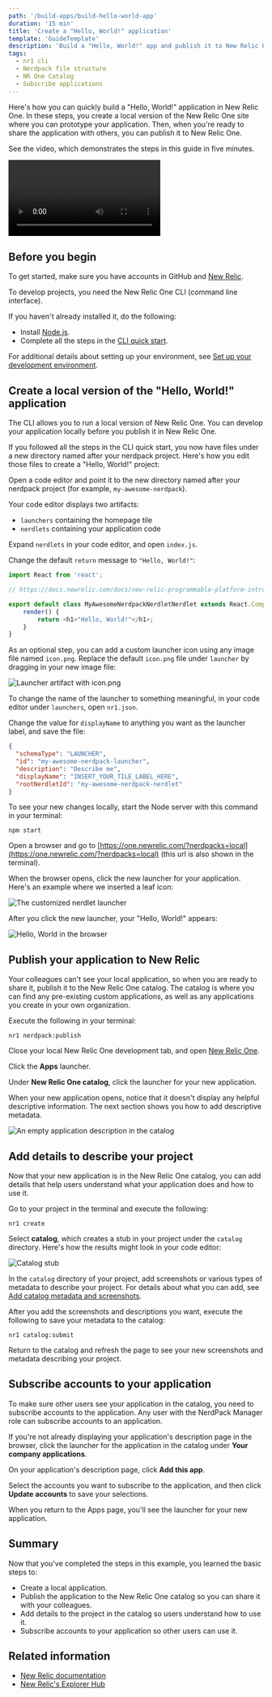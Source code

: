 ```yaml
---
path: '/build-apps/build-hello-world-app'
duration: '15 min'
title: 'Create a "Hello, World!" application'
template: 'GuideTemplate'
description: 'Build a "Hello, World!" app and publish it to New Relic One'
tags:
  - nr1 cli
  - Nerdpack file structure
  - NR One Catalog
  - Subscribe applications
---
```


<Intro>

Here's how you can quickly build a "Hello, World!" application in New Relic One. In these steps, you create a local version of the New Relic One site where you can prototype your application. Then, when you're ready to share the application with others, you can publish it to New Relic One.

See the video, which demonstrates the steps in this guide in five minutes.

<Video id="ZagZfNQYJEU" type="youtube"/>


</Intro>

## Before you begin

To get started, make sure you have accounts in GitHub and [New Relic](https://newrelic.com/signup/).

To develop projects, you need the New Relic One CLI (command line interface). 

If you haven't already installed it, do the following:

* Install [Node.js](https://nodejs.org/en/download/).
* Complete all the steps in the [CLI quick start](https://one.newrelic.com/launcher/developer-center.launcher?pane=eyJuZXJkbGV0SWQiOiJkZXZlbG9wZXItY2VudGVyLmRldmVsb3Blci1jZW50ZXIifQ==).

For additional details about setting up your environment, see [Set up your development environment](set-up-dev-env).

## Create a local version of the "Hello, World!" application

The CLI allows you to run a local version of New Relic One. You can develop your application locally before you publish it in New Relic One. 

If you followed all the steps in the CLI quick start, you now have files under a new directory named after your nerdpack project. Here's how you edit those files to create a "Hello, World!" project:

<Steps>

  <Step>

  Open a code editor and point it to the new directory named after your nerdpack project (for example, `my-awesome-nerdpack`).

  Your code editor displays two artifacts:
  - `launchers` containing the homepage tile 
  - `nerdlets` containing your application code
 
  

  </Step>

  <Step>

  Expand `nerdlets` in your code editor, and open `index.js`.

  </Step>

  <Step>

  Change the default `return` message to `"Hello, World!"`:

  ```js
  import React from 'react';
  
  // https://docs.newrelic.com/docs/new-relic-programmable-platform-introduction

  export default class MyAwesomeNerdpackNerdletNerdlet extends React.Component {
      render() {
          return <h1>"Hello, World!"</h1>;
      }
  }
  ```

  </Step>

  <Step>

  As an optional step, you can add a custom launcher icon using any image file named `icon.png`. Replace the default `icon.png` file under `launcher` by dragging in your new image file:

  ![Launcher artifact with icon.png](../../images/create-hello-world/custom-tile.png)

  </Step>

  <Step>

  To change the name of the launcher to something meaningful, in your code editor under `launchers`, open `nr1.json`.

  </Step>  
    
  <Step>

  Change the value for `displayName` to anything you want as the launcher label, and save the file:  

  ```json
  {
    "schemaType": "LAUNCHER",
    "id": "my-awesome-nerdpack-launcher",
    "description": "Describe me",
    "displayName": "INSERT_YOUR_TILE_LABEL_HERE",
    "rootNerdletId": "my-awesome-nerdpack-nerdlet"
}
```

  </Step>

  <Step>

  To see your new changes locally, start the Node server with this command in your terminal:

  ```
  npm start
  ```
  </Step>

  <Step>

  Open a browser and go to [https://one.newrelic.com/?nerdpacks=local](https://one.newrelic.com/?nerdpacks=local) (this url is also shown in the terminal).

  </Step>

  <Step>

  When the browser opens, click the new launcher for your application. Here's an example where we inserted a leaf icon:

  ![The customized nerdlet launcher](../../images/create-hello-world/hello-world-launcher.png)

  
  After you click the new launcher, your "Hello, World!" appears:

  ![Hello, World in the browser](../../images/create-hello-world/hello-world-output-local.png)

  </Step>

  </Steps>

  

## Publish your application to New Relic

Your colleagues can't see your local application, so when you are ready to share it, publish it to the New Relic One catalog. The catalog is where you can find any pre-existing custom applications, as well as any applications you create in your own organization. 

<Steps>

  <Step>

  Execute the following in your terminal:

  ```
  nr1 nerdpack:publish
  ```
  </Step>
  
  <Step>

  Close your local New Relic One development tab, and open [New Relic One](https://one.newrelic.com).
  
  </Step>

  <Step>

  Click the **Apps** launcher.

  </Step>

  <Step>

  Under **New Relic One catalog**, click the launcher for your new application.

  </Step>

</Steps>

  When your new application opens, notice that it doesn't display any helpful descriptive information. The next section shows you how to add descriptive metadata.

  ![An empty application description in the catalog](../../images/create-hello-world/catalog-description-empty.png)

## Add details to describe your project

Now that your new application is in the New Relic One catalog, you can add details that help users understand what your application does and how to use it.

<Steps>

  <Step>

  Go to your project in the terminal and execute the following:  

  ```
  nr1 create
  ```

  </Step>

  <Step>

  Select **catalog**, which creates a stub in your project under the `catalog` directory. Here's how the results might look in your code editor:

  ![Catalog stub](../../images/create-hello-world/new-catalog-stub.png)

  </Step>

  <Step>

  In the `catalog` directory of your project, add screenshots or various types of metadata to describe your project. For details about what you can add, see [Add catalog metadata and screenshots](https://docs.newrelic.com/docs/new-relic-one/use-new-relic-one/build-new-relic-one/discover-manage-applications-new-relic-one-catalog#clamshell-2).

  </Step>

  <Step>

  After you add the screenshots and descriptions you want, execute the following to save your metadata to the catalog:

  ```
  nr1 catalog:submit
  ```

  </Step>

  <Step>

  Return to the catalog and refresh the page to see your new screenshots and metadata describing your project.

  </Step>

</Steps>


## Subscribe accounts to your application

To make sure other users see your application in the catalog, you need to subscribe accounts to the application. Any user with the NerdPack Manager role can subscribe accounts to an application.

<Steps>
  
  <Step>

  If you're not already displaying your application's description page in the browser, click the launcher for the application in the catalog under **Your company applications**.

  </Step>

  <Step>

  On your application's description page, click **Add this app**.

  </Step>

  <Step>

  Select the accounts you want to subscribe to the application, and then click **Update accounts** to save your selections.

  </Step>

</Steps>

When you return to the Apps page, you'll see the launcher for your new application.

## Summary

Now that you've completed the steps in this example, you learned the basic steps to: 

* Create a local application.
* Publish the application to the New Relic One catalog so you can share it with your colleagues.
* Add details to the project in the catalog so users understand how to use it.
* Subscribe accounts to your application so other users can use it.

## Related information

- [New Relic documentation](https://docs.newrelic.com/docs/new-relic-one/use-new-relic-one/build-new-relic-one/new-relic-one-build-your-own-custom-new-relic-one-application)
- [New Relic's Explorer Hub](https://discuss.newrelic.com/)
